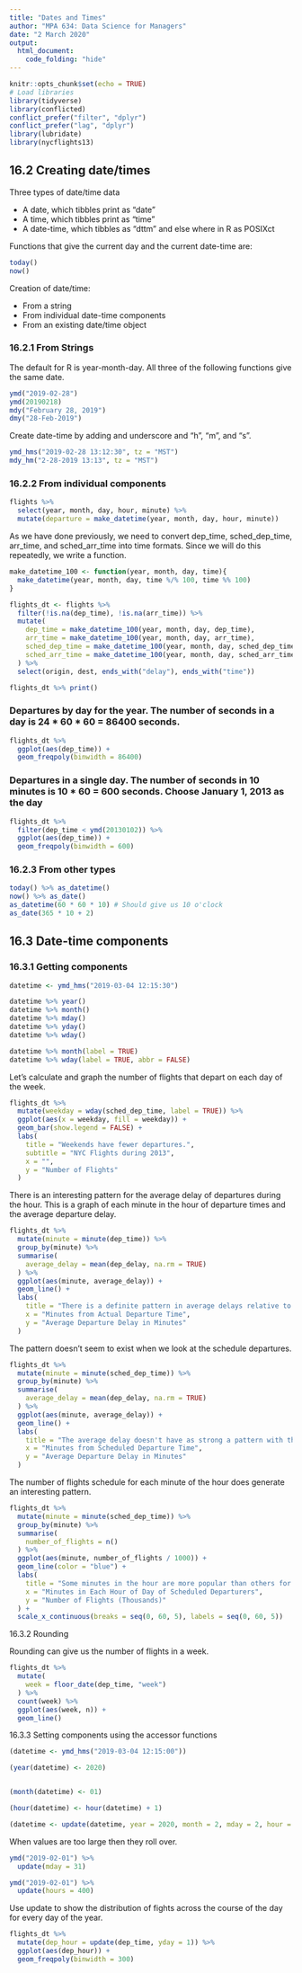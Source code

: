 ```yaml
---
title: "Dates and Times"
author: "MPA 634: Data Science for Managers"
date: "2 March 2020"
output:
  html_document:
    code_folding: "hide"
---
```


```r
knitr::opts_chunk$set(echo = TRUE)
# Load libraries
library(tidyverse)
library(conflicted)
conflict_prefer("filter", "dplyr")
conflict_prefer("lag", "dplyr")
library(lubridate)
library(nycflights13)
```

## 16.2 Creating date/times  

Three types of date/time data  

*  A date, which tibbles print as "date"
*  A time, which tibbles print as "time"
*  A date-time, which tibbles as "dttm" and else where in R as POSIXct 

Functions that give the current day and the current date-time are:

```r
today()
now()
```  

Creation of date/time:  

*  From a string
*  From individual date-time components
*  From an existing date/time object  

### 16.2.1 From Strings

The default for R is year-month-day. All three of the following functions give the same date.  

```r
ymd("2019-02-28")
ymd(20190218)
mdy("February 28, 2019")
dmy("28-Feb-2019")
```  

Create date-time by adding and underscore and "h", "m", and "s".  

```r
ymd_hms("2019-02-28 13:12:30", tz = "MST")
mdy_hm("2-28-2019 13:13", tz = "MST")
```

### 16.2.2 From individual components  

```r
flights %>% 
  select(year, month, day, hour, minute) %>% 
  mutate(departure = make_datetime(year, month, day, hour, minute))
```  

As we have done previously, we need to convert dep_time, sched_dep_time, arr_time, and sched_arr_time into time formats. Since we will do this repeatedly, we write a function.  

```r
make_datetime_100 <- function(year, month, day, time){
  make_datetime(year, month, day, time %/% 100, time %% 100)
}

flights_dt <- flights %>%
  filter(!is.na(dep_time), !is.na(arr_time)) %>% 
  mutate(
    dep_time = make_datetime_100(year, month, day, dep_time),
    arr_time = make_datetime_100(year, month, day, arr_time),
    sched_dep_time = make_datetime_100(year, month, day, sched_dep_time),
    sched_arr_time = make_datetime_100(year, month, day, sched_arr_time)
  ) %>% 
  select(origin, dest, ends_with("delay"), ends_with("time"))

flights_dt %>% print()
```

### Departures by day for the year. The number of seconds in a day is 24 * 60 * 60 = 86400 seconds. 

```r
flights_dt %>% 
  ggplot(aes(dep_time)) +
  geom_freqpoly(binwidth = 86400)
```  

### Departures in a single day. The number of seconds in 10 minutes is 10 * 60 = 600 seconds. Choose January 1, 2013 as the day

```r
flights_dt %>% 
  filter(dep_time < ymd(20130102)) %>% 
  ggplot(aes(dep_time)) +
  geom_freqpoly(binwidth = 600)
```  

### 16.2.3 From other types  

```r
today() %>% as_datetime()
now() %>% as_date()
as_datetime(60 * 60 * 10) # Should give us 10 o'clock
as_date(365 * 10 + 2)
```

## 16.3 Date-time components  

### 16.3.1 Getting components

```r
datetime <- ymd_hms("2019-03-04 12:15:30")

datetime %>% year()
datetime %>% month()
datetime %>% mday()
datetime %>% yday()
datetime %>% wday()

datetime %>% month(label = TRUE)
datetime %>% wday(label = TRUE, abbr = FALSE)
```  

Let's calculate and graph the number of flights that depart on each day of the week.  

```r
flights_dt %>% 
  mutate(weekday = wday(sched_dep_time, label = TRUE)) %>% 
  ggplot(aes(x = weekday, fill = weekday)) +
  geom_bar(show.legend = FALSE) +
  labs(
    title = "Weekends have fewer departures.",
    subtitle = "NYC Flights during 2013",
    x = "",
    y = "Number of Flights"
  )
```  

There is an interesting pattern for the average delay of departures during the hour. This is a graph of each minute in the hour of departure times and the average departure delay. 

```r
flights_dt %>% 
  mutate(minute = minute(dep_time)) %>% 
  group_by(minute) %>% 
  summarise(
    average_delay = mean(dep_delay, na.rm = TRUE)
  ) %>% 
  ggplot(aes(minute, average_delay)) +
  geom_line() +
  labs(
    title = "There is a definite pattern in average delays relative to the hour of the day.",
    x = "Minutes from Actual Departure Time",
    y = "Average Departure Delay in Minutes"
  )
```  

The pattern doesn't seem to exist when we look at the schedule departures.  

```r
flights_dt %>% 
  mutate(minute = minute(sched_dep_time)) %>% 
  group_by(minute) %>% 
  summarise(
    average_delay = mean(dep_delay, na.rm = TRUE)
  ) %>% 
  ggplot(aes(minute, average_delay)) +
  geom_line() +
  labs(
    title = "The average delay doesn't have as strong a pattern with the hour of the day.",
    x = "Minutes from Scheduled Departure Time",
    y = "Average Departure Delay in Minutes"
  )
```  

The number of flights schedule for each minute of the hour does generate an interesting pattern.

```r
flights_dt %>% 
  mutate(minute = minute(sched_dep_time)) %>% 
  group_by(minute) %>% 
  summarise(
    number_of_flights = n()
  ) %>% 
  ggplot(aes(minute, number_of_flights / 1000)) +
  geom_line(color = "blue") +
  labs(
    title = "Some minutes in the hour are more popular than others for scheduled departures.",
    x = "Minutes in Each Hour of Day of Scheduled Departurers",
    y = "Number of Flights (Thousands)"
  ) +
  scale_x_continuous(breaks = seq(0, 60, 5), labels = seq(0, 60, 5))
```  

16.3.2 Rounding  

Rounding can give us the number of flights in a week.  

```r
flights_dt %>%
  mutate(
    week = floor_date(dep_time, "week")
  ) %>% 
  count(week) %>% 
  ggplot(aes(week, n)) +
  geom_line()
```

16.3.3 Setting components using the accessor functions

```r
(datetime <- ymd_hms("2019-03-04 12:15:00"))

(year(datetime) <- 2020)


(month(datetime) <- 01)

(hour(datetime) <- hour(datetime) + 1)

(datetime <- update(datetime, year = 2020, month = 2, mday = 2, hour = 2))
```
When values are too large then they roll over.  

```r
ymd("2019-02-01") %>% 
  update(mday = 31)

ymd("2019-02-01") %>% 
  update(hours = 400)
```  

Use update to show the distribution of fights across the course of the day for every day of the year.

```r
flights_dt %>% 
  mutate(dep_hour = update(dep_time, yday = 1)) %>% 
  ggplot(aes(dep_hour)) +
  geom_freqpoly(binwidth = 300)
```  


